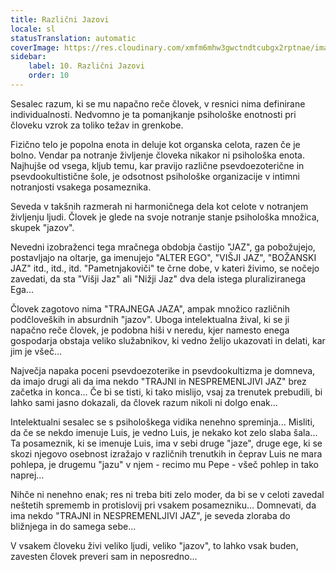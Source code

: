 ```yaml
---
title: Različni Jazovi
locale: sl
statusTranslation: automatic
coverImage: https://res.cloudinary.com/xmfm6mhw3gwctndtcubgx2rptnae/image/upload/v1740468922/small_cover_tratado_de_psicologia_revolucionaria_a4c0dca4e0.webp
sidebar:
    label: 10. Različni Jazovi
    order: 10
---
```

Sesalec razum, ki se mu napačno reče človek, v resnici nima definirane individualnosti. Nedvomno je ta pomanjkanje psihološke enotnosti pri človeku vzrok za toliko težav in grenkobe.

Fizično telo je popolna enota in deluje kot organska celota, razen če je bolno. Vendar pa notranje življenje človeka nikakor ni psihološka enota. Najhujše od vsega, kljub temu, kar pravijo različne psevdoezoterične in psevdookultistične šole, je odsotnost psihološke organizacije v intimni notranjosti vsakega posameznika.

Seveda v takšnih razmerah ni harmoničnega dela kot celote v notranjem življenju ljudi. Človek je glede na svoje notranje stanje psihološka množica, skupek "jazov".

Nevedni izobraženci tega mračnega obdobja častijo "JAZ", ga pobožujejo, postavljajo na oltarje, ga imenujejo "ALTER EGO", "VIŠJI JAZ", "BOŽANSKI JAZ" itd., itd., itd. "Pametnjakoviči" te črne dobe, v kateri živimo, se nočejo zavedati, da sta "Višji Jaz" ali "Nižji Jaz" dva dela istega pluraliziranega Ega...

Človek zagotovo nima "TRAJNEGA JAZA", ampak množico različnih podčloveških in absurdnih "jazov". Uboga intelektualna žival, ki se ji napačno reče človek, je podobna hiši v neredu, kjer namesto enega gospodarja obstaja veliko služabnikov, ki vedno želijo ukazovati in delati, kar jim je všeč...

Največja napaka poceni psevdoezoterike in psevdookultizma je domneva, da imajo drugi ali da ima nekdo "TRAJNI in NESPREMENLJIVI JAZ" brez začetka in konca... Če bi se tisti, ki tako mislijo, vsaj za trenutek prebudili, bi lahko sami jasno dokazali, da človek razum nikoli ni dolgo enak...

Intelektualni sesalec se s psihološkega vidika nenehno spreminja... Misliti, da če se nekdo imenuje Luis, je vedno Luis, je nekako kot zelo slaba šala... Ta posameznik, ki se imenuje Luis, ima v sebi druge "jaze", druge ege, ki se skozi njegovo osebnost izražajo v različnih trenutkih in čeprav Luis ne mara pohlepa, je drugemu "jazu" v njem - recimo mu Pepe - všeč pohlep in tako naprej...

Nihče ni nenehno enak; res ni treba biti zelo moder, da bi se v celoti zavedal neštetih sprememb in protislovij pri vsakem posamezniku... Domnevati, da ima nekdo "TRAJNI in NESPREMENLJIVI JAZ", je seveda zloraba do bližnjega in do samega sebe...

V vsakem človeku živi veliko ljudi, veliko "jazov", to lahko vsak buden, zavesten človek preveri sam in neposredno...


